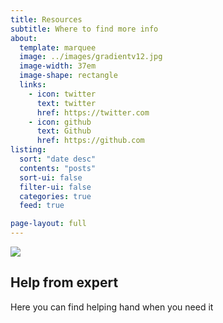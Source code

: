 ```yaml
---
title: Resources
subtitle: Where to find more info
about:
  template: marquee
  image: ../images/gradientv12.jpg 
  image-width: 37em
  image-shape: rectangle
  links:
    - icon: twitter
      text: twitter
      href: https://twitter.com
    - icon: github
      text: Github
      href: https://github.com
listing:
  sort: "date desc"
  contents: "posts"
  sort-ui: false
  filter-ui: false
  categories: true
  feed: true

page-layout: full
---
```


![](/images/lotus3.jpg)


## Help from expert

Here you can find helping hand when you need it